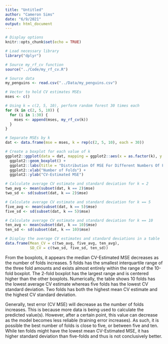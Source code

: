 ```yaml
---
title: "Untitled"
author: "Cameron Sims"
date: "6/9/2021"
output: html_document
---
```


```r
# Display options
knitr::opts_chunk$set(echo = TRUE)

# Load necessary library
library("dplyr")

# Source my_rf_cv function
source("../Code/my_rf_cv.R")

# Source data
my_penguins <- read.csv("../Data/my_penguins.csv")
```


```r
# Vector to hold CV estimates MSEs
mses <- c()

# Using k = c(2, 5, 10), perform random forest 30 times each
for (k in c(2, 5, 10)) {
  for (i in 1:30) {
    mses <- append(mses, my_rf_cv(k))
  }
}

# Separate MSEs by k
dat <- data.frame(mse = mses, k = rep(c(2, 5, 10), each = 30))
```

```r
# Create a boxplot for each value of k
ggplot2::ggplot(data = dat, mapping = ggplot2::aes(x = as.factor(k), y = mse)) + 
  ggplot2::geom_boxplot() +
  ggplot2::labs(title = "Distribution Of MSE For Different Numbers Of Folds") +
  ggplot2::xlab("Number of Folds") +
  ggplot2::ylab("CV-Estimated MSE")

# Calculate average CV estimate and standard deviation for k = 2
two_avg <- mean(subset(dat, k == 2)$mse)
two_sd <- sd(subset(dat, k == 2)$mse)

# Calculate average CV estimate and standard deviation for k == 5
five_avg <- mean(subset(dat, k == 5)$mse)
five_sd <- sd(subset(dat, k == 5)$mse)

# Calculate average CV estimate and standard deviation for k == 10
ten_avg <- mean(subset(dat, k == 10)$mse)
ten_sd <- sd(subset(dat, k == 10)$mse)

# Display the average CV estimates and standard deviations in a table
data.frame(Mean_CV = c(two_avg, five_avg, ten_avg),
           SD_CV = c(two_sd, five_sd, ten_sd))
```

From the boxplots, it appears the median CV-Estimated MSE decreases as the
number of folds increases. 5 folds has the smallest interquartile range of
the three fold amounts and exists almost entirely within the range of the
10-fold boxplot. The 2-fold boxplot has the largest range and is centered 
higher than the other boxplots. Numerically, the table shows 10 folds has
the lowest average CV estimate whereas five folds has the lowest CV standard
deviation. Two folds has both the highest mean CV estimate and the highest
CV standard deviation.

Generally, test error (CV MSE) will decrease as the number of folds increases.
This is because more data is being used to calculate the predicted value(s).
However, after a certain point, this value can decrease as the model becomes
less reliable (training error increases). As such, it is possible the best
number of folds is close to five, or between five and ten. While ten folds
might have the lowest mean CV-Estimated MSE, it has higher standard deviation
than five-folds and thus is not conclusively better. 

